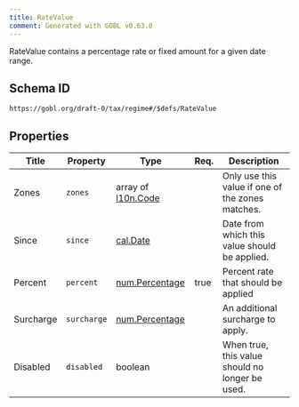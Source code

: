 ```yaml
---
title: RateValue
comment: Generated with GOBL v0.63.0
---
```


RateValue contains a percentage rate or fixed amount for a given date range.

## Schema ID

`https://gobl.org/draft-0/tax/regime#/$defs/RateValue`

## Properties

| Title     | Property    | Type                                      | Req. | Description                                      |
|-----------|-------------|-------------------------------------------|------|--------------------------------------------------|
| Zones     | `zones`     | array of [l10n.Code](/draft-0/l10n/code)  |      | Only use this value if one of the zones matches. |
| Since     | `since`     | [cal.Date](/draft-0/cal/date)             |      | Date from which this value should be applied.    |
| Percent   | `percent`   | [num.Percentage](/draft-0/num/percentage) | true | Percent rate that should be applied              |
| Surcharge | `surcharge` | [num.Percentage](/draft-0/num/percentage) |      | An additional surcharge to apply.                |
| Disabled  | `disabled`  | boolean                                   |      | When true, this value should no longer be used.  |


